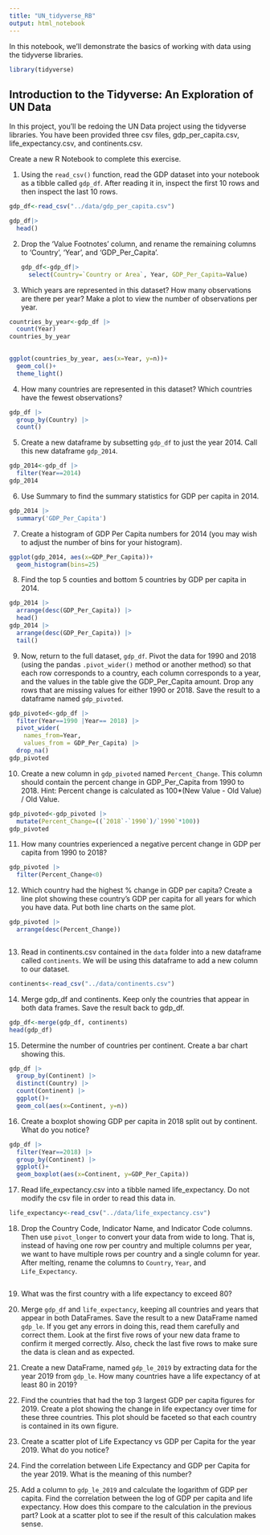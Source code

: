 ```yaml
---
title: "UN_tidyverse_RB"
output: html_notebook
---
```


In this notebook, we'll demonstrate the basics of working with data using the tidyverse libraries.

```r
library(tidyverse)
```

## Introduction to the Tidyverse: An Exploration of UN Data

In this project, you'll be redoing the UN Data project using the tidyverse libraries. You have been provided three csv files, gdp_per_capita.csv, life_expectancy.csv, and continents.csv.

Create a new R Notebook to complete this exercise.

1.  Using the `read_csv()` function, read the GDP dataset into your notebook as a tibble called `gdp_df`. After reading it in, inspect the first 10 rows and then inspect the last 10 rows.

```r
gdp_df<-read_csv("../data/gdp_per_capita.csv")
```

```r
gdp_df|>
  head()
```

2.  Drop the 'Value Footnotes' column, and rename the remaining columns to 'Country', 'Year', and 'GDP_Per_Capita'.

    ```r
gdp_df<-gdp_df|>
      select(Country=`Country or Area`, Year, GDP_Per_Capita=Value)
    ```

3.  Which years are represented in this dataset? How many observations are there per year? Make a plot to view the number of observations per year.
```r
countries_by_year<-gdp_df |> 
  count(Year)
countries_by_year
  
```
```r
ggplot(countries_by_year, aes(x=Year, y=n))+
  geom_col()+
  theme_light()
```

4.  How many countries are represented in this dataset? Which countries have the fewest observations?
```r
gdp_df |> 
  group_by(Country) |> 
  count()
```

5.  Create a new dataframe by subsetting `gdp_df` to just the year 2014. Call this new dataframe `gdp_2014`.
```r
gdp_2014<-gdp_df |> 
  filter(Year==2014)
gdp_2014
```


6.  Use Summary to find the summary statistics for GDP per capita in 2014.
```r
gdp_2014 |> 
  summary('GDP_Per_Capita')
```

7.  Create a histogram of GDP Per Capita numbers for 2014 (you may wish to adjust the number of bins for your histogram).
```r
ggplot(gdp_2014, aes(x=GDP_Per_Capita))+
  geom_histogram(bins=25)
```


8.  Find the top 5 counties and bottom 5 countries by GDP per capita in 2014.
```r
gdp_2014 |> 
  arrange(desc(GDP_Per_Capita)) |> 
  head()
gdp_2014 |> 
  arrange(desc(GDP_Per_Capita)) |> 
  tail()
```


9.  Now, return to the full dataset, `gdp_df`. Pivot the data for 1990 and 2018 (using the pandas `.pivot_wider()` method or another method) so that each row corresponds to a country, each column corresponds to a year, and the values in the table give the GDP_Per_Capita amount. Drop any rows that are missing values for either 1990 or 2018. Save the result to a dataframe named `gdp_pivoted`.
```r
gdp_pivoted<-gdp_df |> 
  filter(Year==1990 |Year== 2018) |> 
  pivot_wider(
    names_from=Year,
    values_from = GDP_Per_Capita) |> 
  drop_na()
gdp_pivoted
```

10. Create a new column in `gdp_pivoted` named `Percent_Change`. This column should contain the percent change in GDP_Per_Capita from 1990 to 2018. Hint: Percent change is calculated as 100\*(New Value - Old Value) / Old Value.
```r
gdp_pivoted<-gdp_pivoted |> 
  mutate(Percent_Change=((`2018`-`1990`)/`1990`*100))
gdp_pivoted
```

11. How many countries experienced a negative percent change in GDP per capita from 1990 to 2018?

```r
gdp_pivoted |> 
  filter(Percent_Change<0)
```

12. Which country had the highest % change in GDP per capita? Create a line plot showing these country's GDP per capita for all years for which you have data. Put both line charts on the same plot.
```r
gdp_pivoted |> 
  arrange(desc(Percent_Change))
```
```r

```

13. Read in continents.csv contained in the `data` folder into a new dataframe called `continents`. We will be using this dataframe to add a new column to our dataset.
```r
continents<-read_csv("../data/continents.csv")
```

14. Merge gdp_df and continents. Keep only the countries that appear in both data frames. Save the result back to gdp_df.
```r
gdp_df<-merge(gdp_df, continents)
head(gdp_df)
```

15. Determine the number of countries per continent. Create a bar chart showing this.
```r
gdp_df |> 
  group_by(Continent) |> 
  distinct(Country) |> 
  count(Continent) |> 
  ggplot()+
  geom_col(aes(x=Continent, y=n))
```

16. Create a boxplot showing GDP per capita in 2018 split out by continent. What do you notice?
```r
gdp_df |> 
  filter(Year==2018) |> 
  group_by(Continent) |> 
  ggplot()+
  geom_boxplot(aes(x=Continent, y=GDP_Per_Capita))
```

17. Read life_expectancy.csv into a tibble named life_expectancy. Do not modify the csv file in order to read this data in.
```r
life_expectancy<-read_csv("../data/life_expectancy.csv")
```

18. Drop the Country Code, Indicator Name, and Indicator Code columns. Then use `pivot_longer` to convert your data from wide to long. That is, instead of having one row per country and multiple columns per year, we want to have multiple rows per country and a single column for year. After melting, rename the columns to `Country`, `Year`, and `Life_Expectancy`.
```r

```

19. What was the first country with a life expectancy to exceed 80?

20. Merge `gdp_df` and `life_expectancy`, keeping all countries and years that appear in both DataFrames. Save the result to a new DataFrame named `gdp_le`. If you get any errors in doing this, read them carefully and correct them. Look at the first five rows of your new data frame to confirm it merged correctly. Also, check the last five rows to make sure the data is clean and as expected.

21. Create a new DataFrame, named `gdp_le_2019` by extracting data for the year 2019 from `gdp_le`. How many countries have a life expectancy of at least 80 in 2019?

22. Find the countries that had the top 3 largest GDP per capita figures for 2019. Create a plot showing the change in life expectancy over time for these three countries. This plot should be faceted so that each country is contained in its own figure.

23. Create a scatter plot of Life Expectancy vs GDP per Capita for the year 2019. What do you notice?

24. Find the correlation between Life Expectancy and GDP per Capita for the year 2019. What is the meaning of this number?

25. Add a column to `gdp_le_2019` and calculate the logarithm of GDP per capita. Find the correlation between the log of GDP per capita and life expectancy. How does this compare to the calculation in the previous part? Look at a scatter plot to see if the result of this calculation makes sense.
